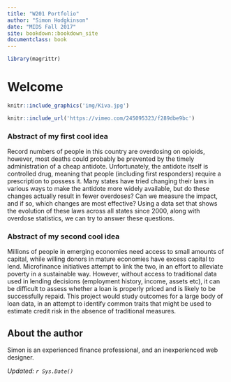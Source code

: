 ```yaml
---
title: "W201 Portfolio"
author: "Simon Hodgkinson"
date: "MIDS Fall 2017"
site: bookdown::bookdown_site
documentclass: book
---
```


<!-- This won't be displayed but it will initialize your R session. Add any R libraries you need here. -->
```r
library(magrittr)
```


# Welcome {-}

<!-- You can include images saved within your repo... -->
```r
knitr::include_graphics('img/Kiva.jpg')
```


<!-- Below this line is just examples of how you can embed video from Google Drive. First you have to enable sharing, then just get the object ID which is that long string between d/ and /preview and will also be appended to any sharing link you generate for your video. -->
<p>
```r
knitr::include_url('https://vimeo.com/245095323/f289dbe9bc')
```

### Abstract of my first cool idea {-}

Record numbers of people in this country are overdosing on opioids, however, most deaths could probably be prevented by the timely administration of a cheap antidote. Unfortunately, the antidote itself is controlled drug, meaning that people (including first responders) require a prescription to possess it. Many states have tried changing their laws in various ways to make the antidote more widely available, but do these changes actually result in fewer overdoses? Can we measure the impact, and if so, which changes are most effective? Using a data set that shows the evolution of these laws across all states since 2000, along with overdose statistics, we can try to answer these questions.

### Abstract of my second cool idea {-}

Millions of people in emerging economies need access to small amounts of capital, while willing donors in mature economies have excess capital to lend. Microfinance initiatives attempt to link the two, in an effort to alleviate poverty in a sustainable way. However, without access to traditional data used in lending decisions (employment history, income, assets etc), it can be difficult to assess whether a loan is properly priced and is likely to be successfully repaid. This project would study outcomes for a large body of loan data, in an attempt to identify common traits that might be used to estimate credit risk in the absence of traditional measures.
  


## About the author {-}

Simon is an experienced finance professional, and an inexperienced web designer.

*Updated: `r Sys.Date()`*
